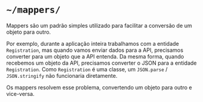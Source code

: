# `~/mappers/`

Mappers são um padrão simples utilizado para facilitar a conversão de um objeto para outro.

Por exemplo, durante a aplicação inteira trabalhamos com a entidade `Registration`, mas quando vamos enviar dados para
a API, precisamos converter para um objeto que a API entenda. Da mesma forma, quando recebemos um objeto da API,
precisamos converter o JSON para a entidade `Registration`. Como `Registration` é uma classe, um `JSON.parse` /
`JSON.stringify` não funcionaria diretamente.

Os mappers resolvem esse problema, convertendo um objeto para outro e vice-versa.
